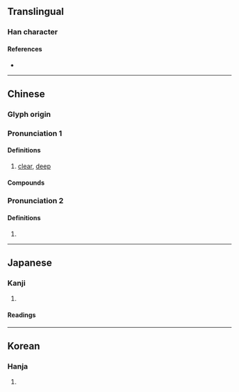 {{also|浏}}
{{character info/new}}
==Translingual==

===Han character===
{{Han char|rn=85|rad=水|as=15|sn=18|four=32100|canj=EHCN|ids=⿰氵劉}}

====References====
* {{Han ref|kx=0659.110|dkj=18607|dj=1069.070|hdz=31780.040|uh=700F|ud=28687|bh=C273|bd=49779}}

----

==Chinese==
{{zh-forms|s=浏}}

===Glyph origin===
{{Han etym}}

===Pronunciation 1===
{{zh-pron
|m=liú
|c=lau4
|mn=liû
|mc=y
|oc=y
|cat=a
}}

====Definitions====
{{zh-hanzi}}

# {{lb|zh|of [[water]]}} [[clear]], [[deep]]

====Compounds====
{{zh-der|瀏亮|瀏海|瀏瀏|瀏覽|瀏覽器}}

===Pronunciation 2===
{{zh-pron
|m=liū
}}

====Definitions====
{{zh-hanzi}}

# {{zh-alt-form|溜|tr=-|to sneak off}}

----

==Japanese==

===Kanji===
{{ja-kanji|grade=|rs=水15}}

# {{defn|lang=ja|sort=水15}}

====Readings====
{{ja-readings
|goon=る
|kanon=りゅう
|kun=きよ-い}}

----

==Korean==

===Hanja===
{{ko-hanja|hangeul=[[류]]>[[유]]|eumhun=|rv=ryu>yu|mr=ryu>yu|y=lyu>yu}}

# {{defn|lang=ko|sort=水15}}